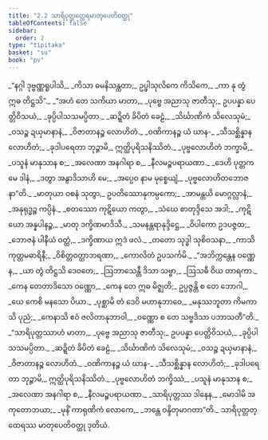 ```yaml
---
title: "2.2 သာရိပုတ္တတ္ထေရမာတုပေတိဝတ္ထု"
tableOfContents: false
sidebar:
  order: 2
type: "tipitaka"
basket: "su"
book: "pv"
---
```



<DynamicBreadcrumb />

<Division number="116" book="pv" e="ch" v="19" p="140">

<Paragraph number="133" type="verses" book="pv">
_“နဂ္ဂါ ဒုဗ္ဗဏ္ဏရူပါသိ,_  
_ကိသာ ဓမနိသန္ထတာ;_  
ဥပ္ဖါသုလိကေ ကိသိကေ,_  
_ကာ နု တွံ ဣဓ တိဋ္ဌသိ”._  

</Paragraph>

</Division>
<Division number="117" book="pv" e="ch" v="19" p="140">

<Paragraph number="134" type="verses" book="pv">
_“အဟံ တေ သကိယာ မာတာ,_  
_ပုဗ္ဗေ အညာသု ဇာတီသု;_  
ဥပပန္နာ ပေတ္တိဝိသယံ,_  
_ခုပ္ပိပါသသမပ္ပိတာ._  

</Paragraph>

</Division>
<Division number="118" book="pv" e="ch" v="19" p="140">

<Paragraph number="135" type="verses" book="pv">
_ဆဍ္ဍိတံ ခိပိတံ ခေဠံ,_  
_သိင်္ဃာဏိကံ သိလေသုမံ;_  
_ဝသဉ္စ ဍယှမာနာနံ,_  
_ဝိဇာတာနဉ္စ လောဟိတံ._  

</Paragraph>

</Division>
<Division number="119" book="pv" e="ch" v="19" p="140">

<Paragraph number="136" type="verses" book="pv">
_ဝဏိကာနဉ္စ ယံ ဃာန-_  
_သီသစ္ဆိန္နာန လောဟိတံ;_  
_ခုဒါပရေတာ ဘုဉ္ဇာမိ,_  
ဣတ္ထိပုရိသနိဿိတံ._  

</Paragraph>

</Division>
<Division number="120" book="pv" e="ch" v="19" p="140">

<Paragraph number="137" type="verses" book="pv">
_ပုဗ္ဗလောဟိတံ ဘက္ခာမိ,_  
_ပသူနံ မာနုသာန စ;_  
_အလေဏာ အနဂါရာ စ,_  
_နီလမဉ္စပရာယဏာ._  

</Paragraph>

</Division>
<Division number="121" book="pv" e="ch" v="19" p="140">

<Paragraph number="138" type="verses" book="pv">
_ဒေဟိ ပုတ္တက မေ ဒါနံ,_  
_ဒတွာ အနွာဒိသာဟိ မေ;_  
_အပ္ပေဝ နာမ မုစ္စေယျံ,_  
_ပုဗ္ဗလောဟိတဘောဇနာ”တိ._  

</Paragraph>

</Division>
<Division number="122" book="pv" e="ch" v="19" p="140">

<Paragraph number="139" type="verses" book="pv">
_မာတုယာ ဝစနံ သုတွာ,_  
ဥပတိဿောနုကမ္ပကော;_  
_အာမန္တယိ မောဂ္ဂလ္လာနံ,_  
_အနုရုဒ္ဓဉ္စ ကပ္ပိနံ._  

</Paragraph>

</Division>
<Division number="123" book="pv" e="ch" v="19" p="140">

<Paragraph number="140" type="verses" book="pv">
_စတဿော ကုဋိယော ကတွာ,_  
_သံဃေ စာတုဒ္ဒိသေ အဒါ;_  
_ကုဋိယော အန္နပါနဉ္စ,_  
_မာတု ဒက္ခိဏမာဒိသီ._  

</Paragraph>

</Division>
<Division number="124" book="pv" e="ch" v="19" p="140">

<Paragraph number="141" type="verses" book="pv">
_သမနန္တရာနုဒ္ဒိဋ္ဌေ,_  
_ဝိပါကော ဥဒပဇ္ဇထ;_  
_ဘောဇနံ ပါနီယံ ဝတ္ထံ,_  
_ဒက္ခိဏာယ ဣဒံ ဖလံ._  

</Paragraph>

</Division>
<Division number="125" book="pv" e="ch" v="19" p="140">

<Paragraph number="142" type="verses" book="pv">
_တတော သုဒ္ဓါ သုစိဝသနာ,_  
_ကာသိကုတ္တမဓာရိနီ;_  
_ဝိစိတ္တဝတ္ထာဘရဏာ,_  
_ကောလိတံ ဥပသင်္ကမိ._  

</Paragraph>

</Division>
<Division number="126" book="pv" e="ch" v="19" p="141">

<Paragraph number="143" type="verses" book="pv">
_“အဘိက္ကန္တေန ဝဏ္ဏေန,_  
_ယာ တွံ တိဋ္ဌသိ ဒေဝတေ;_  
_ဩဘာသေန္တီ ဒိသာ သဗ္ဗာ,_  
_ဩသဓီ ဝိယ တာရကာ._  

</Paragraph>

</Division>
<Division number="127" book="pv" e="ch" v="19" p="141">

<Paragraph number="144" type="verses" book="pv">
_ကေန တေတာဒိသော ဝဏ္ဏော,_  
_ကေန တေ ဣဓ မိဇ္ဈတိ;_  
ဥပ္ပဇ္ဇန္တိ စ တေ ဘောဂါ,_  
_ယေ ကေစိ မနသော ပိယာ._  

</Paragraph>

</Division>
<Division number="128" book="pv" e="ch" v="19" p="141">

<Paragraph number="145" type="verses" book="pv">
_ပုစ္ဆာမိ တံ ဒေဝိ မဟာနုဘာဝေ,_  
_မနုဿဘူတာ ကိမကာသိ ပုညံ;_  
_ကေနာသိ ဧဝံ ဇလိတာနုဘာဝါ,_  
_ဝဏ္ဏော စ တေ သဗ္ဗဒိသာ ပဘာသတီ”တိ._  

</Paragraph>

</Division>
<Division number="129" book="pv" e="ch" v="19" p="141">

<Paragraph number="146" type="verses" book="pv">
_“သာရိပုတ္တဿာဟံ မာတာ,_  
_ပုဗ္ဗေ အညာသု ဇာတီသု;_  
ဥပပန္နာ ပေတ္တိဝိသယံ,_  
_ခုပ္ပိပါသသမပ္ပိတာ._  

</Paragraph>

</Division>
<Division number="130" book="pv" e="ch" v="19" p="141">

<Paragraph number="147" type="verses" book="pv">
_ဆဍ္ဍိတံ ခိပိတံ ခေဠံ,_  
_သိင်္ဃာဏိကံ သိလေသုမံ;_  
_ဝသဉ္စ ဍယှမာနာနံ,_  
_ဝိဇာတာနဉ္စ လောဟိတံ._  

</Paragraph>

</Division>
<Division number="131" book="pv" e="ch" v="19" p="141">

<Paragraph number="148" type="verses" book="pv">
_ဝဏိကာနဉ္စ ယံ ဃာန-_  
_သီသစ္ဆိန္နာန လောဟိတံ;_  
_ခုဒါပရေတာ ဘုဉ္ဇာမိ,_  
ဣတ္ထိပုရိသနိဿိတံ._  

</Paragraph>

</Division>
<Division number="132" book="pv" e="ch" v="19" p="141">

<Paragraph number="149" type="verses" book="pv">
_ပုဗ္ဗလောဟိတံ ဘက္ခိဿံ,_  
_ပသူနံ မာနုသာန စ;_  
_အလေဏာ အနဂါရာ စ,_  
_နီလမဉ္စပရာယဏာ._  

</Paragraph>

</Division>
<Division number="133" book="pv" e="ch" v="19" p="141">

<Paragraph number="150" type="verses" book="pv">
_သာရိပုတ္တဿ ဒါနေန,_  
_မောဒါမိ အကုတောဘယာ;_  
_မုနိံ ကာရုဏိကံ လောကေ,_  
_ဘန္တေ ဝန္ဒိတုမာဂတာ”တိ._  


</Paragraph>
</Division>

<Paragraph number="151" type="center" book="pv">
သာရိပုတ္တတ္ထေရဿ မာတုပေတိဝတ္ထု ဒုတိယံ.
</Paragraph>